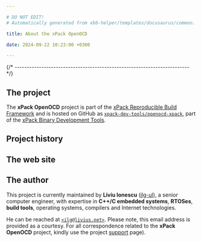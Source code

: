 ```yaml
---

# DO NOT EDIT!
# Automatically generated from xbb-helper/templates/docusaurus/common.

title: About the xPack OpenOCD

date: 2024-09-22 10:23:00 +0300

---
```



{/* ------------------------------------------------------------------------ */}

## The project

The **xPack OpenOCD** project is part of the
[xPack Reproducible Build Framework](https://xpack.github.io)
and is hosted on GitHub as
[`xpack-dev-tools/openocd-xpack`](https://github.com/xpack-dev-tools/openocd-xpack),
part of the [xPack Binary Development Tools](https://github.com/xpack-dev-tools/).

<MoreIntro/>

## Project history

<History/>

## The web site

<Website/>

## The author

This project is currently maintained by **Liviu Ionescu**
([ilg-ul](https://github.com/ilg-ul)),
a senior computer engineer, with expertise in **C++/C embedded systems**,
**RTOSes**, **build tools**, operating systems, compilers
and Internet technologies.

He can be reached at [`<ilg@livius.net>`](mailto:ilg@livius.net).
Please note, this email address is provided as a courtesy.
For all correspondence related to the **xPack OpenOCD**
project, kindly use the project [support](/docs/support/) page).
